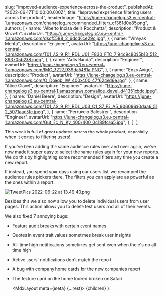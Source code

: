 
  slug: "improved-audience-experience-across-the-product",
  publishedAt: "2022-06-17T10:00:00.000Z",
  title: "Improved experience filtering users across the product",
  headerImage:
    "https://june-changelog.s3.eu-central-1.amazonaws.com/changelog_recommended_filters_cf361d0e85.png",
  authors: [
    {
      name: "Alberto Incisa della Rocchetta",
      description: "Product & Growth",
      avatarUrl: "https://june-changelog.s3.eu-central-1.amazonaws.com/dscf5588_2_6dcd0ce29c.jpg",
    },
    {
      name: "Vinayak Mehta",
      description: "Engineer",
      avatarUrl:
        "https://june-changelog.s3.eu-central-1.amazonaws.com/T01_AS_9_R1_RDL_U01_F830_FTC_7_94c9c8095b13_512_893705b288.jpeg",
    },
    {
      name: "Adis Banda",
      description: "Engineer",
      avatarUrl: "https://june-changelog.s3.eu-central-1.amazonaws.com/IMG_3227_939da5481a.PNG",
    },
    {
      name: "Enzo Avigo",
      description: "Product",
      avatarUrl:
        "https://june-changelog.s3.eu-central-1.amazonaws.com/O_Doeqb_IW_400x400_47f624ed6e.jpg",
    },
    {
      name: "Alice Clavel",
      description: "Engineer",
      avatarUrl:
        "https://june-changelog.s3.eu-central-1.amazonaws.com/alice_clavel_d41351cbdc.jpeg",
    },
    {
      name: "Daniel Beere",
      description: "Design",
      avatarUrl:
        "https://june-changelog.s3.eu-central-1.amazonaws.com/T01_AS_9_R1_RDL_U03_C1_S7_F5_A5_90609690daa6_512_5071aad8fc.jpeg",
    },
    {
      name: "Ferruccio Balestreri",
      description: "Engineer",
      avatarUrl:
        "https://june-changelog.s3.eu-central-1.amazonaws.com/Gut_Ec_N_Ky_400x400_0c189fcaa5.jpg",
    },
  ],
};

This week is full of great updates across the whole product, especially when it comes to filtering users!

If you've been adding the same audience rules over and over again, we've now made it super easy to select the same rules again for your new reports. We do this by highlighting some recommended filters any time you create a new report.

If instead, you spend your days using our users list, we revamped the audience rules pickers there. The filters you can apply are as powerful as the ones within a report.

![TweetPics 2022-06-22 at 13.49.40.png](https://june-changelog.s3.eu-central-1.amazonaws.com/Tweet_Pics_2022_06_22_at_13_49_40_bb21128f43.png)

Besides this we also now allow you to delete individual users from user pages. This action allows you to delete test users and all of their events.

We also fixed 7 annoying bugs:

- Feature audit breaks with certain event names
- Quotes in event trait values sometimes break user insights
- All-time high notifications sometimes get sent even when there's no all-time high
- Active users' notifications don't match the report
- A bug with company home cards for the new companies report
- The feature card on the home looked broken on Safari

  <MdxLayout meta={meta} {...rest}>
    {children}
  </MdxLayout>
);
